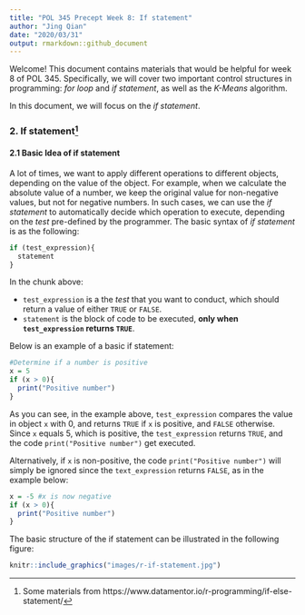 ```yaml
---
title: "POL 345 Precept Week 8: If statement"
author: "Jing Qian"
date: "2020/03/31"
output: rmarkdown::github_document
---
```


Welcome! This document contains materials that would be helpful for week 8 of POL 345. Specifically, we will cover two important control structures in programming: *for loop* and *if statement*, as well as the *K-Means* algorithm. 

In this document, we will focus on the *if statement*.

### 2. If statement^[Some materials from https://www.datamentor.io/r-programming/if-else-statement/]

#### 2.1 Basic Idea of if statement

A lot of times, we want to apply different operations to different objects, depending on the value of the object. For example, when we calculate the absolute value of a number, we keep the original value for non-negative values, but not for negative numbers. In such cases, we can use the *if statement* to automatically decide which operation to execute, depending on the *test* pre-defined by the programmer. 
The basic syntax of *if statement* is as the following:
```r
if (test_expression){
  statement
}
```

In the chunk above:

  - `test_expression` is a the *test* that you want to conduct, which should return a value of either `TRUE` or `FALSE`. 
  - `statement` is the block of code to be executed, **only when `test_expression` returns `TRUE`**.

Below is an example of a basic if statement:

```r
#Determine if a number is positive
x = 5
if (x > 0){
  print("Positive number")
}
```

As you can see, in the example above, `test_expression` compares the value in object `x` with 0, and returns `TRUE` if `x` is positive, and `FALSE` otherwise. Since `x` equals 5, which is positive, the `test_expression` returns `TRUE`, and the code `print("Positive number")` get executed. 

Alternatively, if `x` is non-positive, the code `print("Positive number")` will simply be ignored since the `text_expression` returns `FALSE`, as in the example below:

```r
x = -5 #x is now negative
if (x > 0){
  print("Positive number")
}
```

The basic structure of the if statement can be illustrated in the following figure:
```r
knitr::include_graphics("images/r-if-statement.jpg")
```

